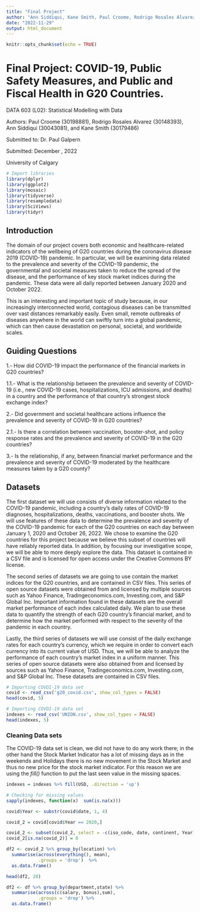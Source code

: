 ```yaml
---
title: "Final Project"
author: "Ann Siddiqui, Kane Smith, Paul Croome, Rodrigo Rosales Alvarez"
date: "2022-11-29"
output: html_document
---
```


```r
knitr::opts_chunk$set(echo = TRUE)
```

# Final Project: COVID-19, Public Safety Measures, and Public and Fiscal Health in G20 Countries.

DATA 603 (L02): Statistical Modelling with Data

Authors: Paul Croome (30198881), Rodrigo Rosales Alvarez (30148393), Ann Siddiqui (30043081), and Kane Smith (30179486)

Submitted to: Dr. Paul Galpern

Submitted: December , 2022

University of Calgary 

```r
# Import libraries
library(dplyr)
library(ggplot2)
library(mosaic)
library(tidyverse)
library(resampledata)
library(SciViews)
library(tidyr)
```

## Introduction
The domain of our project covers both economic and healthcare-related indicators of the wellbeing of G20 countries during the coronavirus disease 2019 (COVID-19) pandemic. In particular, we will be examining data related to the prevalence and severity of the COVID-19 pandemic, the governmental and societal measures taken to reduce the spread of the disease, and the performance of key stock market indices during the pandemic. These data were all daily reported between January 2020 and October 2022.

This is an interesting and important topic of study because, in our increasingly interconnected world, contagious diseases can be transmitted over vast distances remarkably easily. Even small, remote outbreaks of diseases anywhere in the world can swiftly turn into a global pandemic, which can then cause devastation on personal, societal, and worldwide scales. 



## Guiding Questions
1.- How did COVID-19 impact the performance of the financial markets in G20 countries?

1.1.- What is the relationship between the prevalence and severity of COVID-19 (i.e., new COVID-19 cases, hospitalizations, ICU admissions, and deaths) in a country and the performance of that country’s strongest stock exchange index?

2.- Did government and societal healthcare actions influence the prevalence and severity of COVID-19 in G20 countries? 

2.1.- Is there a correlation between vaccination, booster-shot, and policy response rates and the prevalence and severity of COVID-19 in the G20 countries?

3.- Is the relationship, if any, between financial market performance and the prevalence and severity of COVID-19 moderated by the healthcare measures taken by a G20 county?



## Datasets
The first dataset we will use consists of diverse information related to the COVID-19 pandemic, including a country’s daily rates of COVID-19 diagnoses, hospitalizations, deaths, vaccinations, and booster shots. We will use features of these data to determine the prevalence and severity of the COVID-19 pandemic for each of the G20 countries on each day between January 1, 2020 and October 26, 2022. We chose to examine the G20 countries for this project because we believe this subset of countries will have reliably reported data. In addition, by focusing our investigative scope, we will be able to more deeply explore the data. This dataset is contained in a CSV file and is licensed for open access under the Creative Commons BY license.

The second series of datasets we are going to use contain the market indices for the G20 countries, and are contained in CSV files. This series of open source datasets were obtained from and licensed by multiple sources such as Yahoo Finance, Tradingeconomics.com, Investing.com, and S&P Global Inc. Important information found in these datasets are the overall market performance of each index calculated daily. We plan to use these data to quantify the strength of each G20 country’s financial market, and to determine how the market performed with respect to the severity of the pandemic in each country.

Lastly, the third series of datasets we will use consist of the daily exchange rates for each country’s currency, which we require in order to convert each currency into its current value of USD. Thus, we will be able to analyze the performance of each country’s market index in a uniform manner. This series of open source datasets were also obtained from and licensed by sources such as Yahoo Finance, Tradingeconomics.com, Investing.com, and S&P Global Inc. These datasets are contained in CSV files.

```r
# Importing COVDI-19 data set
covid <- read_csv('g20_covid.csv', show_col_types = FALSE)
head(covid, 5)
```

```r
# Importing COVDI-19 data set
indexes <- read_csv('UNION.csv', show_col_types = FALSE)
head(indexes, 5)
```

### Cleaning Data sets

The COVID-19 data set is clean, we did not have to do any work there; in the other hand the Stock Market Indicator has a lot of missing days as in the weekends and Holidays there is no new movement in the Stock Market and thus no new price for the stock market indicator. For this reason we are using the *fill()* function to put the last seen value in the missing spaces.
```r
indexes = indexes %>% fill(USD, .direction = 'up') 

# Checking for missing values
sapply(indexes, function(x)  sum(is.na(x)))
```

```r
covid$Year <- substr(covid$date, 1, 4) 

covid_2 = covid[covid$Year == 2020,]
```


```r
covid_2 <- subset(covid_2, select = -c(iso_code, date, continent, Year) )
covid_2[is.na(covid_2)] = 0

df2 <- covid_2 %>% group_by(location) %>% 
  summarise(across(everything(), mean),
            .groups = 'drop')  %>%
  as.data.frame()

head(df2, 20)
```
```r
df2 <- df %>% group_by(department,state) %>% 
  summarise(across(c(salary, bonus),sum),
            .groups = 'drop') %>%
  as.data.frame()
```

